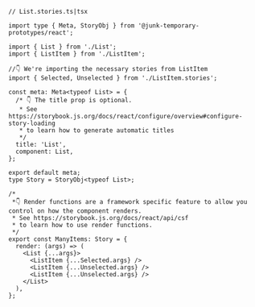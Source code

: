 ```tsx
// List.stories.ts|tsx

import type { Meta, StoryObj } from '@junk-temporary-prototypes/react';

import { List } from './List';
import { ListItem } from './ListItem';

//👇 We're importing the necessary stories from ListItem
import { Selected, Unselected } from './ListItem.stories';

const meta: Meta<typeof List> = {
  /* 👇 The title prop is optional.
   * See https://storybook.js.org/docs/react/configure/overview#configure-story-loading
   * to learn how to generate automatic titles
   */
  title: 'List',
  component: List,
};

export default meta;
type Story = StoryObj<typeof List>;

/*
 *👇 Render functions are a framework specific feature to allow you control on how the component renders.
 * See https://storybook.js.org/docs/react/api/csf
 * to learn how to use render functions.
 */
export const ManyItems: Story = {
  render: (args) => (
    <List {...args}>
      <ListItem {...Selected.args} />
      <ListItem {...Unselected.args} />
      <ListItem {...Unselected.args} />
    </List>
  ),
};
```
